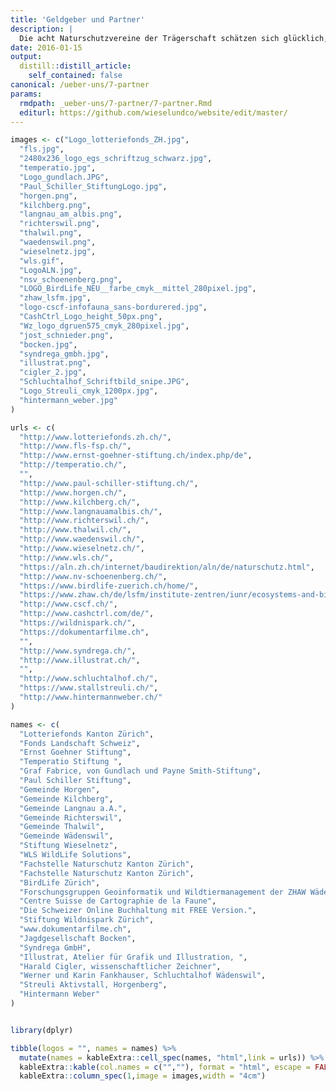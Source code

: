 ```yaml
---
title: 'Geldgeber und Partner'
description: |
  Die acht Naturschutzvereine der Trägerschaft schätzen sich glücklich, auf folgende Geldgeber und Partner zählen zu können: 
date: 2016-01-15
output:
  distill::distill_article:
    self_contained: false
canonical: /ueber-uns/7-partner
params:
  rmdpath: _ueber-uns/7-partner/7-partner.Rmd
  editurl: https://github.com/wieselundco/website/edit/master/
---
```


```r

images <- c("Logo_lotteriefonds_ZH.jpg",
  "fls.jpg",
  "2480x236_logo_egs_schriftzug_schwarz.jpg",
  "temperatio.jpg",
  "Logo_gundlach.JPG",
  "Paul_Schiller_StiftungLogo.jpg",
  "horgen.png",
  "kilchberg.png",
  "langnau_am_albis.png",
  "richterswil.png",
  "thalwil.png",
  "waedenswil.png",
  "wieselnetz.jpg",
  "wls.gif",
  "LogoALN.jpg",
  "nsv_schoenenberg.png",
  "LOGO_BirdLife_NEU__farbe_cmyk__mittel_280pixel.jpg",
  "zhaw_lsfm.jpg",
  "logo-cscf-infofauna_sans-bordurered.jpg",
  "CashCtrl_Logo_height_50px.png",
  "Wz_logo_dgruen575_cmyk_280pixel.jpg",
  "jost_schnieder.png",
  "bocken.jpg",
  "syndrega_gmbh.jpg",
  "illustrat.png",
  "cigler_2.jpg",
  "Schluchtalhof_Schriftbild_snipe.JPG",
  "Logo_Streuli_cmyk_1200px.jpg",
  "hintermann_weber.jpg"
)

urls <- c(
  "http://www.lotteriefonds.zh.ch/",
  "http://www.fls-fsp.ch/",
  "http://www.ernst-goehner-stiftung.ch/index.php/de",
  "http://temperatio.ch/",
  "",
  "http://www.paul-schiller-stiftung.ch/",
  "http://www.horgen.ch/",
  "http://www.kilchberg.ch/",
  "http://www.langnauamalbis.ch/",
  "http://www.richterswil.ch/",
  "http://www.thalwil.ch/",
  "http://www.waedenswil.ch/",
  "http://www.wieselnetz.ch/",
  "http://www.wls.ch/",
  "https://aln.zh.ch/internet/baudirektion/aln/de/naturschutz.html",
  "http://www.nv-schoenenberg.ch/",
  "https://www.birdlife-zuerich.ch/home/",
  "https://www.zhaw.ch/de/lsfm/institute-zentren/iunr/ecosystems-and-biodiversity/",
  "http://www.cscf.ch/",
  "http://www.cashctrl.com/de/",
  "https://wildnispark.ch/",
  "https://dokumentarfilme.ch",
  "",
  "http://www.syndrega.ch/",
  "http://www.illustrat.ch/",
  "",
  "http://www.schluchtalhof.ch/",
  "https://www.stallstreuli.ch/",
  "http://www.hintermannweber.ch/"
)

names <- c(
  "Lotteriefonds Kanton Zürich",
  "Fonds Landschaft Schweiz",
  "Ernst Goehner Stiftung",
  "Temperatio Stiftung ",
  "Graf Fabrice, von Gundlach und Payne Smith-Stiftung",
  "Paul Schiller Stiftung",
  "Gemeinde Horgen",
  "Gemeinde Kilchberg",
  "Gemeinde Langnau a.A.",
  "Gemeinde Richterswil",
  "Gemeinde Thalwil",
  "Gemeinde Wädenswil",
  "Stiftung Wieselnetz",
  "WLS WildLife Solutions",
  "Fachstelle Naturschutz Kanton Zürich",
  "Fachstelle Naturschutz Kanton Zürich",
  "BirdLife Zürich",
  "Forschungsgruppen Geoinformatik und Wildtiermanagement der ZHAW Wädenswil",
  "Centre Suisse de Cartographie de la Faune",
  "Die Schweizer Online Buchhaltung mit FREE Version.",
  "Stiftung Wildnispark Zürich",
  "www.dokumentarfilme.ch",
  "Jagdgesellschaft Bocken",
  "Syndrega GmbH",
  "Illustrat, Atelier für Grafik und Illustration, ",
  "Harald Cigler, wissenschaftlicher Zeichner",
  "Werner und Karin Fankhauser, Schluchtalhof Wädenswil",
  "Streuli Aktivstall, Horgenberg",
  "Hintermann Weber"
)


library(dplyr)

tibble(logos = "", names = names) %>%
  mutate(names = kableExtra::cell_spec(names, "html",link = urls)) %>%
  kableExtra::kable(col.names = c("",""), format = "html", escape = FALSE) %>%
  kableExtra::column_spec(1,image = images,width = "4cm")

```



```r



```

<!--http://wieselundco.ch/ueber-uns/7-partner-->
